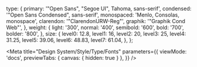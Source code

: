 
  type: {
    primary: '"Open Sans", "Segoe UI", Tahoma, sans-serif',
    condensed: '"Open Sans Condensed", sans-serif',
    monospaced: 'Menlo, Consolas, monospace',
    clarendon: '"ClarendonURW-Reg"',
    graphik: '"Graphik Cond Web"',
  },
  weight: {
    light: '300',
    normal: '400',
    semibold: '600',
    bold: '700',
    bolder: '800',
  },
  size: {
    level0: 12.8,
    level1: 16,
    level2: 20,
    level3: 25,
    level4: 31.25,
    level5: 39.06,
    level6: 48.83,
    level7: 61.04,
  },
};

<Meta
  title="Design System/Style/Type/Fonts"
  parameters={{
    viewMode: 'docs',
    previewTabs: { 
      canvas: { hidden: true }
    },
  }}
/>

<Title />

## Open Sans

The Mizzou CSS Framework uses Open Sans as the base font with a good set of fallbacks sure to be available across many devices.

### Styles available

<ul className="list-unstyled miz-text--lg border miz-space--inset-lg">
  <li className="miz-text--light">Light</li>
  <li className="miz-text--light"><i>Light italic</i></li>
  <li>Regular</li>
  <li><i>Regular Italic</i></li>
  <li className="miz-text--semi-bold">Semi-bold</li>
  <li className="miz-text--semi-bold"><i>Semi-bold Italic</i></li>
  <li className="miz-text--bold">Bolder</li>
  <li className="miz-text--bold"><i>Bolder Italic</i></li>
  <li className="miz-text--bolder">Boldest</li>
  <li className="miz-text--bolder"><i>Boldest Italic</i></li>
</ul>

### Characters

<p className="miz-text--lg border miz-space--inset-lg">A&thinsp;B&thinsp;C&thinsp;D&thinsp;E&thinsp;F&thinsp;G&thinsp;H&thinsp;I&thinsp;J&thinsp;K&thinsp;L&thinsp;M&thinsp;N&thinsp;O&thinsp;P&thinsp;Q&thinsp;R&thinsp;S&thinsp;T&thinsp;U&thinsp;V&thinsp;W&thinsp;X&thinsp;Y&thinsp;Z<br/>a&thinsp;b&thinsp;c&thinsp;d&thinsp;e&thinsp;f&thinsp;g&thinsp;h&thinsp;i&thinsp;j&thinsp;k&thinsp;l&thinsp;m&thinsp;n&thinsp;o&thinsp;p&thinsp;q&thinsp;r&thinsp;s&thinsp;t&thinsp;u&thinsp;v&thinsp;w&thinsp;x&thinsp;y&thinsp;z<br/>1&thinsp;2&thinsp;3&thinsp;4&thinsp;5&thinsp;6&thinsp;7&thinsp;8&thinsp;9&thinsp;0&thinsp;&amp;&thinsp;@&thinsp;.&thinsp;,&thinsp;?&thinsp;!&thinsp;’&thinsp;“&thinsp;”&thinsp;(&thinsp;)&thinsp;*&thinsp;^&thinsp;$&thinsp;¢</p>

## Open Sans Condensed

### Styles available

<ul className="list-unstyled miz-text--lg miz-text--condensed border miz-space--inset-lg">
  <li className="miz-text--light">Light</li>
  <li className="miz-text--light"><i>Light Italic</i></li>
  <li className="miz-text--bold">Bold</li>
</ul>

### Characters

<p className="miz-text--lg miz-text--condensed border miz-space--inset-lg">A&thinsp;B&thinsp;C&thinsp;D&thinsp;E&thinsp;F&thinsp;G&thinsp;H&thinsp;I&thinsp;J&thinsp;K&thinsp;L&thinsp;M&thinsp;N&thinsp;O&thinsp;P&thinsp;Q&thinsp;R&thinsp;S&thinsp;T&thinsp;U&thinsp;V&thinsp;W&thinsp;X&thinsp;Y&thinsp;Z<br/>a&thinsp;b&thinsp;c&thinsp;d&thinsp;e&thinsp;f&thinsp;g&thinsp;h&thinsp;i&thinsp;j&thinsp;k&thinsp;l&thinsp;m&thinsp;n&thinsp;o&thinsp;p&thinsp;q&thinsp;r&thinsp;s&thinsp;t&thinsp;u&thinsp;v&thinsp;w&thinsp;x&thinsp;y&thinsp;z<br/>1&thinsp;2&thinsp;3&thinsp;4&thinsp;5&thinsp;6&thinsp;7&thinsp;8&thinsp;9&thinsp;0&thinsp;&amp;&thinsp;@&thinsp;.&thinsp;,&thinsp;?&thinsp;!&thinsp;’&thinsp;“&thinsp;”&thinsp;(&thinsp;)&thinsp;*&thinsp;^&thinsp;$&thinsp;¢</p>
